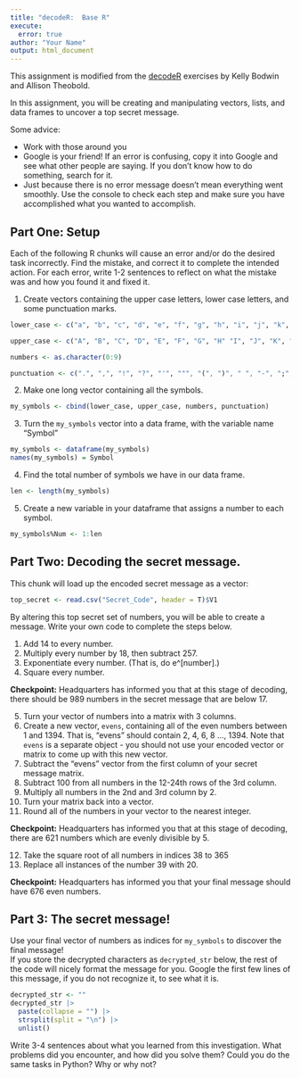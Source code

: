 ```yaml
---
title: "decodeR:  Base R"
execute:
  error: true
author: "Your Name"
output: html_document
---
```


This assignment is modified from the [decodeR](https://github.com/kbodwin/decodeR) exercises by Kelly Bodwin and Allison Theobold.


In this assignment, you will be creating and manipulating vectors, lists, and data frames to uncover a top secret message.

Some advice:

* Work with those around you
* Google is your friend!  If an error is confusing, copy it into Google and see what other people are saying.  If you don't know how to do something, search for it.
* Just because there is no error message doesn't mean everything went smoothly.  Use the console to check each step and make sure you have accomplished what you wanted to accomplish.


## Part One: Setup

Each of the following R chunks will cause an error and/or do the desired task incorrectly.  Find the mistake, and correct it to complete the intended action. For each error, write 1-2 sentences to reflect on what the mistake was and how you found it and fixed it.

1. Create vectors containing the upper case letters, lower case letters, and some punctuation marks.

```r
lower_case <- c("a", "b", "c", "d", "e", "f", "g", "h", "i", "j", "k", "l", "m", "n", "o", "p", "q", "r", "s", "t", "u", "v", "w", "x", "y", "z")

upper_case <- c("A", "B", "C", "D", "E", "F", "G", "H" "I", "J", "K", "L", "M", "N", "O", "P", "Q", "R", "S", "T", "U", "V", "W", "X", "Y", "Z")

numbers <- as.character(0:9)

punctuation <- c(".", ",", "!", "?", "'", """, "(", ")", " ", "-", ";", ":", "\n", "[", "]")

```

2. Make one long vector containing all the symbols.

```r

my_symbols <- cbind(lower_case, upper_case, numbers, punctuation)

```

3. Turn the `my_symbols` vector into a data frame, with the variable name "Symbol"

```r
my_symbols <- dataframe(my_symbols)
names(my_symbols) = Symbol
```


4. Find the total number of symbols we have in our data frame.  

```r
len <- length(my_symbols)
```


5. Create a new variable in your dataframe that assigns a number to each symbol.

```r
my_symbols%Num <- 1:len
```



## Part Two: Decoding the secret message.

This chunk will load up the encoded secret message as a vector:

```r

top_secret <- read.csv("Secret_Code", header = T)$V1

```

By altering this top secret set of numbers, you will be able to create a message.  Write your own code to complete the steps below.

1. Add 14 to every number.
2. Multiply every number by 18, then subtract 257.
3. Exponentiate every number.  (That is, do e\^[number].)
4. Square every number.


**Checkpoint:** Headquarters has informed you that at this stage of decoding, there should be 989 numbers in the secret message that are below 17.


5. Turn your vector of numbers into a matrix with 3 columns.
6. Create a new vector, `evens`, containing all of the even numbers between 1 and 1394. That is, "evens" should contain 2, 4, 6, 8 ..., 1394. Note that `evens` is a separate object - you should not use your encoded vector or matrix to come up with this new vector. 
7. Subtract the "evens" vector from the first column of your secret message matrix.
8. Subtract 100 from all numbers in the 12-24th rows of the 3rd column.
9. Multiply all numbers in the 2nd and 3rd column by 2.
10. Turn your matrix back into a vector.
11. Round all of the numbers in your vector to the nearest integer.

**Checkpoint:** Headquarters has informed you that at this stage of decoding, there are 621 numbers which are evenly divisible by 5.


12. Take the square root of all numbers in indices 38 to 365
13. Replace all instances of the number 39 with 20.

**Checkpoint:** Headquarters has informed you that your final message should have 676 even numbers.


## Part 3: The secret message!

Use your final vector of numbers as indices for `my_symbols` to discover the final message!  
If you store the decrypted characters as `decrypted_str` below, the rest of the code will nicely format the message for you.
Google the first few lines of this message, if you do not recognize it, to see what it is.

```r
decrypted_str <- ""
decrypted_str |> 
  paste(collapse = "") |> 
  strsplit(split = "\n") |> 
  unlist()
```




Write 3-4 sentences about what you learned from this investigation. What problems did you encounter, and how did you solve them? Could you do the same tasks in Python? Why or why not?

